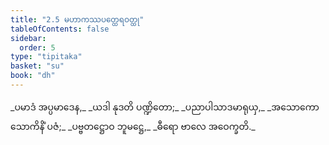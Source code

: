 ```yaml
---
title: "2.5 မဟာကဿပတ္ထေရဝတ္ထု"
tableOfContents: false
sidebar:
  order: 5
type: "tipitaka"
basket: "su"
book: "dh"
---
```



<DynamicBreadcrumb />

<Division number="28" book="dh" e="ch" v="18" p="17">

<Paragraph number="30" type="verses" book="dh">
_ပမာဒံ အပ္ပမာဒေန,_  
_ယဒါ နုဒတိ ပဏ္ဍိတော;_  
_ပညာပါသာဒမာရုယှ,_  
_အသောကော သောကိနိံ ပဇံ;_  
_ပဗ္ဗတဋ္ဌောဝ ဘူမဋ္ဌေ,_  
_ဓီရော ဗာလေ အဝေက္ခတိ._
</Paragraph>
</Division>